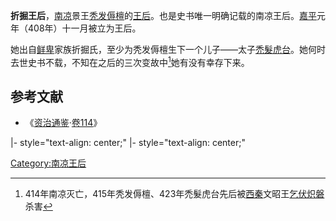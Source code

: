 {{expand|time=2009-07-19T02:06:57+00:00}}
'''折掘王后'''，[[南凉|南凉]]景王[[秃发傉檀|秃发傉檀]]的[[王后|王后]]。也是史书唯一明确记载的南凉王后。[[嘉平_(南涼)|嘉平]]元年（408年）十一月被立为王后。

她出自[[鲜卑|鲜卑]]家族折掘氏，至少为秃发傉檀生下一个儿子——太子[[禿髮虎台|禿髮虎台]]。她何时去世史书不载，不知在之后的三次变故中<ref>414年南凉灭亡，415年秃发傉檀、423年禿髮虎台先后被[[西秦|西秦]]文昭王[[乞伏炽磐|乞伏炽磐]]杀害</ref>她有没有幸存下来。

==参考文献==
<div class="references-small">
<references />
</div>
*《[[资治通鉴|资治通鉴]]·[[s:資治通鑑/卷114|卷114]]》

{{start box}}
|- style="text-align: center;"
{{s-bef|before=[[后凉|后凉]][[石王后|石王后]]}}
{{s-ttl|rows=2|title=[[:category:南凉王后|南凉王后]]|years=408年—414年？}}
{{s-aft|after=[[西秦|西秦]][[秃发王后|秃发王后]]}}
|- style="text-align: center;"
{{s-bef|before=[[后秦|后秦]][[张皇后_(姚兴)|张皇后]]}}
{{s-aft|after=[[北凉|北凉]][[孟王后|孟王后]]}}
{{end box}}

{{十六國涼國及夏國皇后}}

[[Category:南凉王后|Category:南凉王后]]